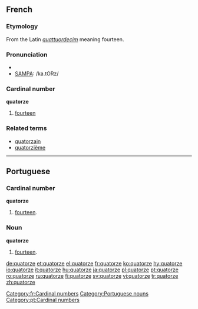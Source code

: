 ==French==

===Etymology===
From the Latin ''[[quattuordecim]]'' meaning fourteen.

===Pronunciation===
* {{IPA|lang=fr|/ka.tɔʁz/}}
* [[w:SAMPA|SAMPA]]: /ka.tORz/

===Cardinal number===
'''quatorze'''

# [[fourteen]]

===Related terms===
* [[quatorzain]]
* [[quatorzième]]

[[Category:fr:Cardinal numbers]]

----

==Portuguese==

===Cardinal number===
'''quatorze'''

# [[fourteen]].

===Noun===
'''quatorze''' {{m}}

# [[fourteen]].

[[Category:Portuguese nouns]]
[[Category:pt:Cardinal numbers]]

[[de:quatorze]]
[[et:quatorze]]
[[el:quatorze]]
[[fr:quatorze]]
[[ko:quatorze]]
[[hy:quatorze]]
[[io:quatorze]]
[[it:quatorze]]
[[hu:quatorze]]
[[ja:quatorze]]
[[pl:quatorze]]
[[pt:quatorze]]
[[ro:quatorze]]
[[ru:quatorze]]
[[fi:quatorze]]
[[sv:quatorze]]
[[vi:quatorze]]
[[tr:quatorze]]
[[zh:quatorze]]